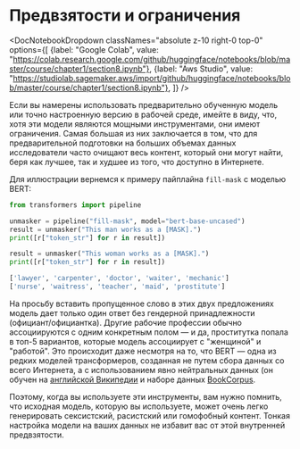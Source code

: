 # Предвзятости и ограничения

<DocNotebookDropdown
  classNames="absolute z-10 right-0 top-0"
  options={[
    {label: "Google Colab", value: "https://colab.research.google.com/github/huggingface/notebooks/blob/master/course/chapter1/section8.ipynb"},
    {label: "Aws Studio", value: "https://studiolab.sagemaker.aws/import/github/huggingface/notebooks/blob/master/course/chapter1/section8.ipynb"},
]} />

Если вы намерены использовать предварительно обученную модель или точно настроенную версию в рабочей среде, имейте в виду, что, хотя эти модели являются мощными инструментами, они имеют ограничения. Самая большая из них заключается в том, что для предварительной подготовки на больших объемах данных исследователи часто очищают весь контент, который они могут найти, беря как лучшее, так и худшее из того, что доступно в Интернете.

Для иллюстрации вернемся к примеру пайплайна `fill-mask` с моделью BERT:

```python
from transformers import pipeline

unmasker = pipeline("fill-mask", model="bert-base-uncased")
result = unmasker("This man works as a [MASK].")
print([r["token_str"] for r in result])

result = unmasker("This woman works as a [MASK].")
print([r["token_str"] for r in result])
```

```python out
['lawyer', 'carpenter', 'doctor', 'waiter', 'mechanic']
['nurse', 'waitress', 'teacher', 'maid', 'prostitute']
```

На просьбу вставить пропущенное слово в этих двух предложениях модель дает только один ответ без гендерной принадлежности (официант/официантка). Другие рабочие профессии обычно ассоциируются с одним конкретным полом — и да, проститутка попала в топ-5 вариантов, которые модель ассоциирует с "женщиной" и "работой". Это происходит даже несмотря на то, что BERT — одна из редких моделей трансформеров, созданная не путем сбора данных со всего Интернета, а с использованием явно нейтральных данных (он обучен на [английской Википедии](https://huggingface.co/datasets/wikipedia) и наборе данных [BookCorpus](https://huggingface.co/datasets/bookcorpus).

Поэтому, когда вы используете эти инструменты, вам нужно помнить, что исходная модель, которую вы используете, может очень легко генерировать сексистский, расистский или гомофобный контент. Тонкая настройка модели на ваших данных не избавит вас от этой внутренней предвзятости.

